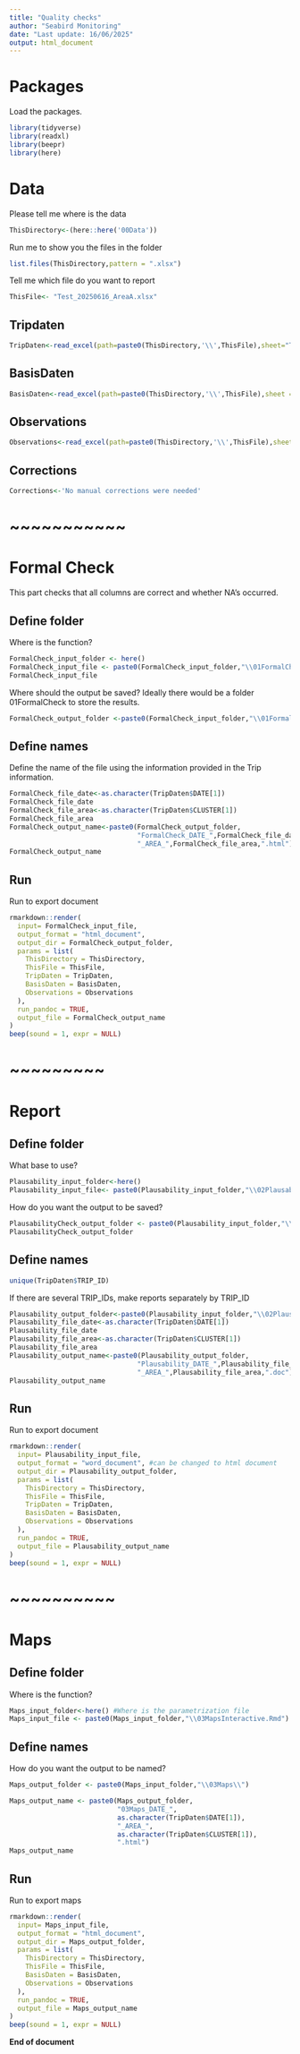 ```yaml
---
title: "Quality checks"
author: "Seabird Monitoring"
date: "Last update: 16/06/2025"
output: html_document
---
```


# Packages

Load the packages.

```r
library(tidyverse)
library(readxl)
library(beepr)
library(here)
```

# Data

Please tell me where is the data

```r
ThisDirectory<-(here::here('00Data')) 
```

Run me to show you the files in the folder

```r
list.files(ThisDirectory,pattern = ".xlsx")
```

Tell me which file do you want to report

```r
ThisFile<- "Test_20250616_AreaA.xlsx"
```

## Tripdaten

```r
TripDaten<-read_excel(path=paste0(ThisDirectory,'\\',ThisFile),sheet="Tripdaten",col_names = TRUE)
```

## BasisDaten

```r
BasisDaten<-read_excel(path=paste0(ThisDirectory,'\\',ThisFile),sheet = "Basisdaten",col_names = TRUE)
```

## Observations

```r
Observations<-read_excel(path=paste0(ThisDirectory,'\\',ThisFile),sheet="Observations", col_types = "text")
```

## Corrections

```r
Corrections<-'No manual corrections were needed'
```

# ~~~~~~~~~~~
# Formal Check

This part checks that all columns are correct and whether NA's occurred. 

## Define folder

Where is the function?

```r
FormalCheck_input_folder <- here() 
FormalCheck_input_file <- paste0(FormalCheck_input_folder,"\\01FormalCheck.Rmd") 
FormalCheck_input_file
```

Where should the output be saved?
Ideally there would be a folder 01FormalCheck to store the results.

```r
FormalCheck_output_folder <-paste0(FormalCheck_input_folder,"\\01FormalCheck\\") 
```

## Define names

Define the name of the file using the information provided in the Trip information. 

```r
FormalCheck_file_date<-as.character(TripDaten$DATE[1])
FormalCheck_file_date
FormalCheck_file_area<-as.character(TripDaten$CLUSTER[1])
FormalCheck_file_area
FormalCheck_output_name<-paste0(FormalCheck_output_folder,
                                "FormalCheck_DATE_",FormalCheck_file_date,
                                "_AREA_",FormalCheck_file_area,".html")
FormalCheck_output_name 
```

## Run 

Run to export document

```r
rmarkdown::render(
  input= FormalCheck_input_file, 
  output_format = "html_document",
  output_dir = FormalCheck_output_folder,
  params = list(
    ThisDirectory = ThisDirectory,
    ThisFile = ThisFile,
    TripDaten = TripDaten,
    BasisDaten = BasisDaten,
    Observations = Observations
  ),
  run_pandoc = TRUE,
  output_file = FormalCheck_output_name  
)
beep(sound = 1, expr = NULL)
```


# ~~~~~~~~~

# Report

## Define folder

What base to use?

```r
Plausability_input_folder<-here() 
Plausability_input_file<- paste0(Plausability_input_folder,"\\02PlausabilityCheck.Rmd") 
```

How do you want the output to be saved?

```r
PlausabilityCheck_output_folder <- paste0(Plausability_input_folder,"\\02PlausabilityCheck\\") 
PlausabilityCheck_output_folder
```

## Define names

```r
unique(TripDaten$TRIP_ID)
```

If there are several TRIP_IDs, make reports separately by TRIP_ID

```r
Plausability_output_folder<-paste0(Plausability_input_folder,"\\02PlausabilityCheck\\") 
Plausability_file_date<-as.character(TripDaten$DATE[1])
Plausability_file_date
Plausability_file_area<-as.character(TripDaten$CLUSTER[1])
Plausability_file_area
Plausability_output_name<-paste0(Plausability_output_folder,
                                "Plausability_DATE_",Plausability_file_date,
                                "_AREA_",Plausability_file_area,".doc")
Plausability_output_name 
```

## Run

Run to export document

```r
rmarkdown::render(
  input= Plausability_input_file, 
  output_format = "word_document", #can be changed to html document
  output_dir = Plausability_output_folder,
  params = list(
    ThisDirectory = ThisDirectory,
    ThisFile = ThisFile,
    TripDaten = TripDaten,
    BasisDaten = BasisDaten,
    Observations = Observations
  ),
  run_pandoc = TRUE,
  output_file = Plausability_output_name 
)
beep(sound = 1, expr = NULL)
```

# ~~~~~~~~~~

# Maps

## Define folder
Where is the function?

```r
Maps_input_folder<-here() #Where is the parametrization file
Maps_input_file <- paste0(Maps_input_folder,"\\03MapsInteractive.Rmd") 
```

## Define names
How do you want the output to be named?

```r
Maps_output_folder <- paste0(Maps_input_folder,"\\03Maps\\") 
```

```r
Maps_output_name <- paste0(Maps_output_folder,
                           "03Maps_DATE_",
                           as.character(TripDaten$DATE[1]),
                           "_AREA_",
                           as.character(TripDaten$CLUSTER[1]),
                           ".html") 
Maps_output_name 
```

## Run

Run to export maps

```r
rmarkdown::render(
  input= Maps_input_file, 
  output_format = "html_document",
  output_dir = Maps_output_folder,
  params = list(
    ThisDirectory = ThisDirectory,
    ThisFile = ThisFile,
    BasisDaten = BasisDaten,
    Observations = Observations
  ),
  run_pandoc = TRUE,
  output_file = Maps_output_name
)
beep(sound = 1, expr = NULL)
```


**End of document**